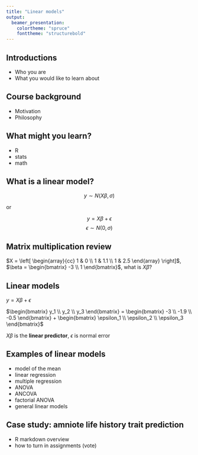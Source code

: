 ```yaml
---
title: "Linear models"
output:
  beamer_presentation:
    colortheme: "spruce"
    fonttheme: "structurebold"
---
```


## Introductions

- Who you are
- What you would like to learn about

## Course background

* Motivation
* Philosophy 

## What might you learn?

* R 
* stats
* math

## What is a linear model?

$$y \sim N(X \beta, \sigma)$$

or

$$y = X \beta + \epsilon$$
$$\epsilon \sim N(0, \sigma)$$

## Matrix multiplication review

$X = \left[ \begin{array}{cc}
1 & 0 \\
1 & 1.1 \\
1 & 2.5 \end{array} \right]$, 
$\beta = \begin{bmatrix}
-3 \\ 
1 \end{bmatrix}$, what is $X \beta$?

## Linear models

$y = X \beta + \epsilon$

$\begin{bmatrix}
y_1 \\
y_2 \\
y_3 \end{bmatrix} = 
\begin{bmatrix}
-3 \\
-1.9 \\
-0.5 \end{bmatrix} + 
\begin{bmatrix}
\epsilon_1 \\
\epsilon_2 \\
\epsilon_3 \end{bmatrix}$

$X \beta$ is the **linear predictor**, $\epsilon$ is normal error 

## Examples of linear models

- model of the mean
- linear regression
- multiple regression
- ANOVA
- ANCOVA
- factorial ANOVA
- general linear models

## Case study: amniote life history trait prediction

- R markdown overview
- how to turn in assignments (vote)
